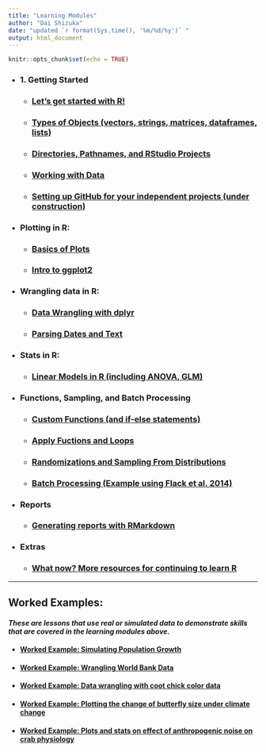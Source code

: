 ```yaml
---
title: "Learning Modules"
author: "Dai Shizuka"
date: "updated `r format(Sys.time(), '%m/%d/%y')` "
output: html_document
---
```


```r
knitr::opts_chunk$set(echo = TRUE)
```

* ### 1. Getting Started

  + ### [Let's get started with R!](01_Intro.html)

  + ### [Types of Objects (vectors, strings, matrices, dataframes, lists)](02_ObjectTypes.html)

  + ### [Directories, Pathnames, and RStudio Projects](03_Rproject.html)
  
  + ### [Working with Data](04_Data.html)
  
  + ### [Setting up GitHub for your independent projects (under construction)](05_GitHub.html)  

* ### Plotting in R:

    + ### [Basics of Plots](06_Plots_basics.html)
    
    + ### [Intro to ggplot2](07_ggplot_intro.html)


* ### Wrangling data in R:

    + ### [Data Wrangling with dplyr](09_dplyr.html)
    
    + ### [Parsing Dates and Text](10_text_parsing.html)
    
    
* ### Stats in R:

    + ### [Linear Models in R (including ANOVA, GLM)](08_Stats_LinearModels.html)
    

* ### Functions, Sampling, and Batch Processing

  + ### [Custom Functions (and if-else statements)](11_Functions.html)

  + ### [Apply Fuctions and Loops](12_Apply.html)
    
  + ### [Randomizations and Sampling From Distributions](13_RandomNumbers.html)

  + ### [Batch Processing (Example using Flack et al. 2014)](14_batch.html) 

* ### Reports

  + ### [Generating reports with RMarkdown](15_Rmarkdown.html)

* ### Extras
  + ### [What now? More resources for continuing to learn R](resources.html)

***

## Worked Examples: 

#### *These are lessons that use real or simulated data to demonstrate skills that are covered in the learning modules above.*


* #### [Worked Example: Simulating Population Growth](x_PopGrowth.html)

* #### [Worked Example: Wrangling World Bank Data](x_WorldBank.html)

* #### [Worked Example: Data wrangling with coot chick color data](x_CootDataWrangling.html)

* #### [Worked Example: Plotting the change of butterfly size under climate change](x_Bowden.html)

* #### [Worked Example: Plots and stats on effect of anthropogenic noise on crab physiology](x_Wale.html)

    